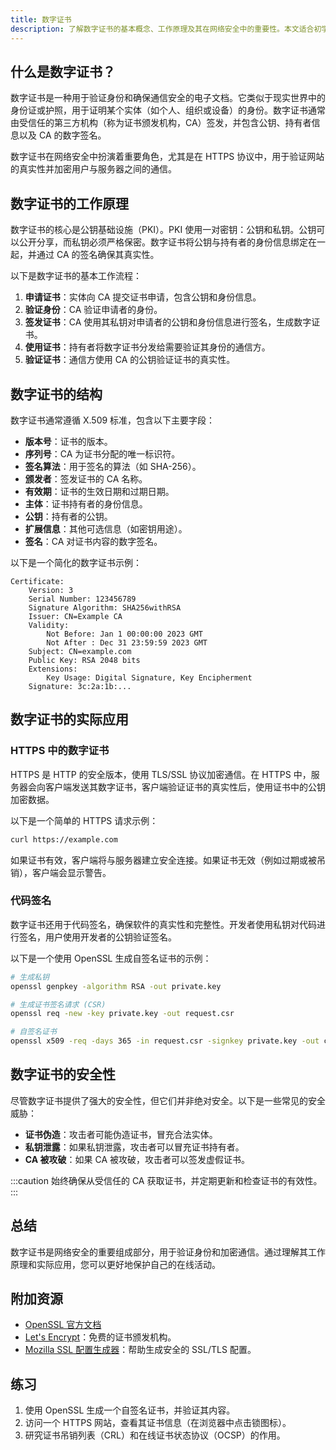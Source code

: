 ```yaml
---
title: 数字证书
description: 了解数字证书的基本概念、工作原理及其在网络安全中的重要性。本文适合初学者，包含清晰的解释、代码示例和实际应用场景。
---
```


## 什么是数字证书？

数字证书是一种用于验证身份和确保通信安全的电子文档。它类似于现实世界中的身份证或护照，用于证明某个实体（如个人、组织或设备）的身份。数字证书通常由受信任的第三方机构（称为证书颁发机构，CA）签发，并包含公钥、持有者信息以及 CA 的数字签名。

数字证书在网络安全中扮演着重要角色，尤其是在 HTTPS 协议中，用于验证网站的真实性并加密用户与服务器之间的通信。

## 数字证书的工作原理

数字证书的核心是公钥基础设施（PKI）。PKI 使用一对密钥：公钥和私钥。公钥可以公开分享，而私钥必须严格保密。数字证书将公钥与持有者的身份信息绑定在一起，并通过 CA 的签名确保其真实性。

以下是数字证书的基本工作流程：

1. **申请证书**：实体向 CA 提交证书申请，包含公钥和身份信息。
2. **验证身份**：CA 验证申请者的身份。
3. **签发证书**：CA 使用其私钥对申请者的公钥和身份信息进行签名，生成数字证书。
4. **使用证书**：持有者将数字证书分发给需要验证其身份的通信方。
5. **验证证书**：通信方使用 CA 的公钥验证证书的真实性。

## 数字证书的结构

数字证书通常遵循 X.509 标准，包含以下主要字段：

- **版本号**：证书的版本。
- **序列号**：CA 为证书分配的唯一标识符。
- **签名算法**：用于签名的算法（如 SHA-256）。
- **颁发者**：签发证书的 CA 名称。
- **有效期**：证书的生效日期和过期日期。
- **主体**：证书持有者的身份信息。
- **公钥**：持有者的公钥。
- **扩展信息**：其他可选信息（如密钥用途）。
- **签名**：CA 对证书内容的数字签名。

以下是一个简化的数字证书示例：

```plaintext
Certificate:
    Version: 3
    Serial Number: 123456789
    Signature Algorithm: SHA256withRSA
    Issuer: CN=Example CA
    Validity:
        Not Before: Jan 1 00:00:00 2023 GMT
        Not After : Dec 31 23:59:59 2023 GMT
    Subject: CN=example.com
    Public Key: RSA 2048 bits
    Extensions:
        Key Usage: Digital Signature, Key Encipherment
    Signature: 3c:2a:1b:...
```

## 数字证书的实际应用

### HTTPS 中的数字证书

HTTPS 是 HTTP 的安全版本，使用 TLS/SSL 协议加密通信。在 HTTPS 中，服务器会向客户端发送其数字证书，客户端验证证书的真实性后，使用证书中的公钥加密数据。

以下是一个简单的 HTTPS 请求示例：

```bash
curl https://example.com
```

如果证书有效，客户端将与服务器建立安全连接。如果证书无效（例如过期或被吊销），客户端会显示警告。

### 代码签名

数字证书还用于代码签名，确保软件的真实性和完整性。开发者使用私钥对代码进行签名，用户使用开发者的公钥验证签名。

以下是一个使用 OpenSSL 生成自签名证书的示例：

```bash
# 生成私钥
openssl genpkey -algorithm RSA -out private.key

# 生成证书签名请求 (CSR)
openssl req -new -key private.key -out request.csr

# 自签名证书
openssl x509 -req -days 365 -in request.csr -signkey private.key -out certificate.crt
```

## 数字证书的安全性

尽管数字证书提供了强大的安全性，但它们并非绝对安全。以下是一些常见的安全威胁：

- **证书伪造**：攻击者可能伪造证书，冒充合法实体。
- **私钥泄露**：如果私钥泄露，攻击者可以冒充证书持有者。
- **CA 被攻破**：如果 CA 被攻破，攻击者可以签发虚假证书。

:::caution
始终确保从受信任的 CA 获取证书，并定期更新和检查证书的有效性。
:::

## 总结

数字证书是网络安全的重要组成部分，用于验证身份和加密通信。通过理解其工作原理和实际应用，您可以更好地保护自己的在线活动。

## 附加资源

- [OpenSSL 官方文档](https://www.openssl.org/docs/)
- [Let's Encrypt](https://letsencrypt.org/)：免费的证书颁发机构。
- [Mozilla SSL 配置生成器](https://ssl-config.mozilla.org/)：帮助生成安全的 SSL/TLS 配置。

## 练习

1. 使用 OpenSSL 生成一个自签名证书，并验证其内容。
2. 访问一个 HTTPS 网站，查看其证书信息（在浏览器中点击锁图标）。
3. 研究证书吊销列表（CRL）和在线证书状态协议（OCSP）的作用。